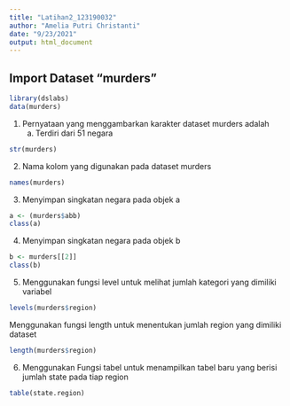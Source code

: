 ---
title: "Latihan2_123190032"
author: "Amelia Putri Christanti"
date: "9/23/2021"
output: html_document
---

## Import Dataset "murders"
```{r}
library(dslabs)
data(murders)
```

1. Pernyataan yang menggambarkan karakter dataset murders adalah
   (a) Terdiri dari 51 negara
   
```{r}
str(murders)
```
   
2. Nama kolom yang digunakan pada dataset murders 

```{r}
names(murders)
```

3. Menyimpan singkatan negara pada objek a

```{r}
a <- (murders$abb)
class(a)
```

4. Menyimpan singkatan negara pada objek b

```{r}
b <- murders[[2]]
class(b)
```

5. Menggunakan fungsi level untuk melihat jumlah kategori yang dimiliki variabel

```{r}
levels(murders$region)
```

   Menggunakan fungsi length untuk menentukan jumlah region yang dimiliki dataset
   
```{r}
length(murders$region)
```

6. Menggunakan Fungsi tabel untuk menampilkan tabel baru yang berisi jumlah state    pada tiap region

```{r}
table(state.region)
```

